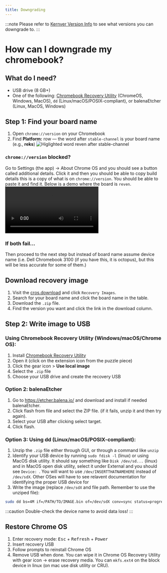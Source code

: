 ```yaml
---
title: Downgrading
---
```


:::note
Please refer to [Kernver Version Info](/kajigs/kernverinfo) to see what versions you can downgrade to.
:::

# How can I downgrade my chromebook?

## What do I need?

- USB drive (8 GB+)
- One of the following: [Chromebook Recovery Utility](https://chrome.google.com/webstore/detail/chromebook-recovery-utili/pocpnlppkickgojjlmhdmidojbmbodfm) (ChromeOS, Windows, MacOS), `dd` (Linux/macOS/POSIX-compliant), or balenaEtcher (Linux, MacOS, Windows)

## Step 1: Find your board name

1. Open `chrome://version` on your Chromebook  
2. Find **Platform:** row — the word after `stable-channel` is your board name (e.g., **reks**)
![Higlighted word `reven` after `stable-channel`](/assets/downgrading/chrome_version_platform.png)
### `chrome://version` blocked?
Go to Settings (the app) -> About Chrome OS and you should see a button called additional details. Click it and then you should be able to copy build details this is a copy of what is on `chrome://version`. You should be able to paste it and find it. Below is a demo where the board is `reven`.
<video controls>
  <source src="/assets/downgrading/version_chrome_settings.mp4"/>
</video>
### If both fail...
Then proceed to the next step but instead of board name assume device name (i.e. Dell Chromebook 3100 (if you have this, it is octopus), but this will be less accurate for some of them.)
## Download recovery image

1. Visit the [cros.download](https://cros.download/) and click `Recovery Images`.
2. Search for your board name and click the board name in the table.
3. Download the `.zip` file.
4. Find the version you want and click the link in the download column.

## Step 2: Write image to USB


### Using Chromebook Recovery Utility (Windows/macOS/Chrome OS):

1. Install [Chromebook Recovery Utility](https://chrome.google.com/webstore/detail/chromebook-recovery-utili/pocpnlppkickgojjlmhdmidojbmbodfm)
1. Open it (click on the extension icon from the puzzle piece)
2. Click the gear icon > **Use local image**
3. Select the `.zip` file  
4. Choose your USB drive and create the recovery USB


### Option 2: balenaEtcher

1. Go to https://etcher.balena.io/ and download and install if needed balenaEtcher.
2. Click flash from file and select the ZIP file. (if it fails, unzip it and then try again).
3. Select your USB after clicking select target.
4. Click flash.

### Option 3: Using dd (Linux/macOS/POSIX-compliant):

1. Unzip the `.zip` file either through GUI, or through a command like `unzip`
2. Identify your USB device by running `sudo fdisk -l` (linux) or using MacOS disk utility. It should say something like `Disk /dev/sd...` (linux) and in MacOS open disk utility, select it under External and you should see `Device: `. You will want to use `/dev/INSERTTHATNAMEHERE` instead of `/dev/sdX`. Other OSes will have to see relavent documentation for identifying the proper USB device for
3. Write the image (replace `/dev/sdX` and file path. Remember to use the unziped file):

```bash
sudo dd bs=4M if=/PATH/TO/IMAGE.bin of=/dev/sdX conv=sync status=progress
```

:::caution
Double-check the device name to avoid data loss!
:::

## Restore Chrome OS

1. Enter recovery mode: <kbd>Esc</kbd> + <kbd>Refresh</kbd> + <kbd>Power</kbd>  
2. Insert recovery USB  
3. Follow prompts to reinstall Chrome OS  
4. Remove USB when done. You can wipe it in Chrome OS Recovery Utility with gear icon -> erase recovery media. You can `mkfs.ext4` on the block device in linux (on mac use disk utility or CRU).